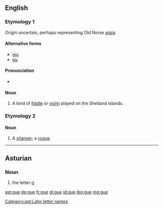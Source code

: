 {{also|gué|güe}}
==English==

===Etymology 1===
Origin uncertain, perhaps representing Old Norse ''[[gígja]]''.

====Alternative forms====
* [[gju]]
* [[gu]]

====Pronunciation====
* {{IPA|/ɡjuː/|lang=en}}

====Noun====
{{en-noun}}

# {{context|Shetland|lang=en}} A kind of [[fiddle]] or [[violin]] played on the Shetland Islands.

===Etymology 2===

====Noun====
{{en-noun}}

# {{context|obsolete|lang=en}} A [[sharper]]; a [[rogue]].
#: {{rfquotek|J. Webstar}}

{{Webster 1913}}

----

==Asturian==

===Noun===
{{ast-noun|f}}

# the letter [[g]]

[[Category:ast:Latin letter names]]

[[ast:gue]]
[[de:gue]]
[[fr:gue]]
[[gl:gue]]
[[id:gue]]
[[jbo:gue]]
[[mg:gue]]